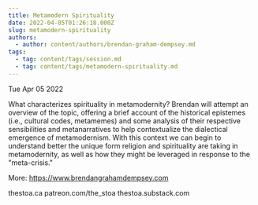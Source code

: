 ```yaml
---
title: Metamodern Spirituality
date: 2022-04-05T01:26:18.000Z
slug: metamodern-spirituality
authors:
  - author: content/authors/brendan-graham-dempsey.md
tags:
  - tag: content/tags/session.md
  - tag: content/tags/metamodern-spirituality.md
---
```






Tue Apr 05 2022

What characterizes spirituality in metamodernity? Brendan will attempt an overview of the topic, offering a brief account of the historical epistemes (i.e., cultural codes, metamemes) and some analysis of their respective sensibilities and metanarratives to help contextualize the dialectical emergence of metamodernism. With this context we can begin to understand better the unique form religion and spirituality are taking in metamodernity, as well as how they might be leveraged in response to the "meta-crisis."

More: https://www.brendangrahamdempsey.com

thestoa.ca
patreon.com/the_stoa
thestoa.substack.com



